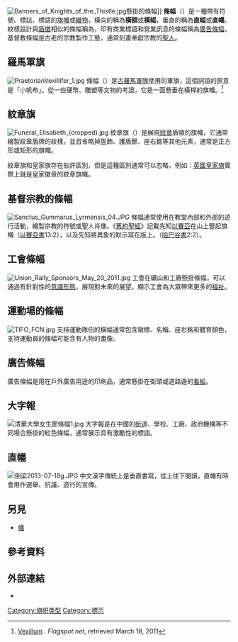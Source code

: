 [[File:Banners_of_Knights_of_the_Thistle.jpg|thumb]]懸掛的條幅]]
'''條幅'''（{{lang|en|Banner}}）是一種帶有符號、標誌、標語的[[旗幟|旗幟]]或[[織物|織物]]，橫向的稱為'''橫額'''或'''橫幅'''，垂直的稱為'''直幅'''或'''直幡'''。紋樣設計與[[徽章|盾徽]]相似的條幅稱為{{tsl|en|Banner of arms|紋章旗}}，印有商業標語和營業訊息的條幅稱為[[廣告條幅|廣告條幅]]，基督教條幅是古老的宗教製作工藝，通常刻畫奉獻宗教的[[聖人|聖人]]。

== 羅馬軍旗 ==
{{main|{{tsl|en|Vexillum|羅馬軍旗}}}}
[[File:PraetorianVexillifer_1.jpg|thumb]]
條幅（{{lang|en|vexillum}}）是[[羅馬陸軍|古羅馬軍隊]]使用的軍旗，這個詞語的原意是「小帆布」。從一些硬幣、雕塑等文物的考證，它是一面懸垂在橫桿的旗幟。<ref name="Vexillum">[http://flagspot.net/flags/xf-etym.html#vex Vexillum] {{Wayback|url=http://flagspot.net/flags/xf-etym.html#vex |date=20160331035646 }}. ''Flagspot.net'', retrieved March 18, 2011</ref>

== 紋章旗 ==
{{main|{{tsl|en|Heraldic flag|紋章旗}}}}
[[File:Funeral_Elisabeth_(cropped).jpg|thumb]]
紋章旗（{{lang|en|Banner of arms}}）是展現[[紋章|紋章]]盾徽的旗幟，它通常繪製紋章盾牌的紋樣，並且省略掉盔飾、護盾獸、座右銘等其他元素，通常是正方形或矩形的旗幟。

紋章旗和皇家旗存在些許區別，但是這種區別通常可以忽略，例如：[[皇家旗_(英國)|英國皇家旗]]實際上就是皇家徽章的紋章旗幟。

== 基督宗教的條幅 ==
{{seealso|{{tsl|en|Khorugv|條幅 (東正教)}}}}
[[File:Sanctus_Gummarus_Lyrmensis_04.JPG|thumb]]
條幅通常使用在教堂內部和外部的遊行活動，繪製宗教的符號或聖人肖像。《[[舊約聖經|舊約聖經]]》記載先知[[以賽亞|以賽亞]]在山上豎起旗幟（[[以賽亞書|以賽亞書]]13:2），以及先知{{tsl|en|Habakkuk|哈巴谷}}將異象的默示寫在版上。（[[哈巴谷書|哈巴谷書]]2:2）。

== 工會條幅 ==
[[File:Union_Rally_Sponsors_May_20_2011.jpg|thumb]]
工會在礦山和工廠懸掛條幅，可以通過有針對性的[[意識形態|意識形態]]，展現對未來的展望，顯示工會為大眾帶來更多的[[社会福利|福祉]]。

== 運動場的條幅 ==
[[File:TIFO_FCN.jpg|thumb]]
支持運動隊伍的橫幅通常包含徽標、名稱、座右銘和體育顏色，支持運動員的條幅可能含有人物的畫像。

== 廣告條幅 ==
{{main|廣告條幅}}
廣告條幅是用在戶外廣告用途的印刷品，通常懸掛在街頭或道路邊的[[看板|看板]]。

== 大字報 ==
{{main|大字報}}
[[File:清華大學女生節條幅1.jpg|thumb]]
大字報是在中國的[[街道|街道]]、學校、工廠、政府機構等不同場合懸掛的紅色條幅，通常展示具有激勵性的標語。

== 直幡 ==
{{main|直幡}}
[[File:倒梁2013-07-18g.JPG|thumb]]
中文漢字傳統上是垂直書寫，從上往下閱讀，直幡有時會用作選舉、抗議、遊行的宣傳。

== 另見 ==
* [[幡|幡]]

== 參考資料 ==
{{reflist}}

== 外部連結 ==
* {{Commons category-inline|Banners}}

[[Category:旗帜类型|Category:旗帜类型]]
[[Category:標示|Category:標示]]